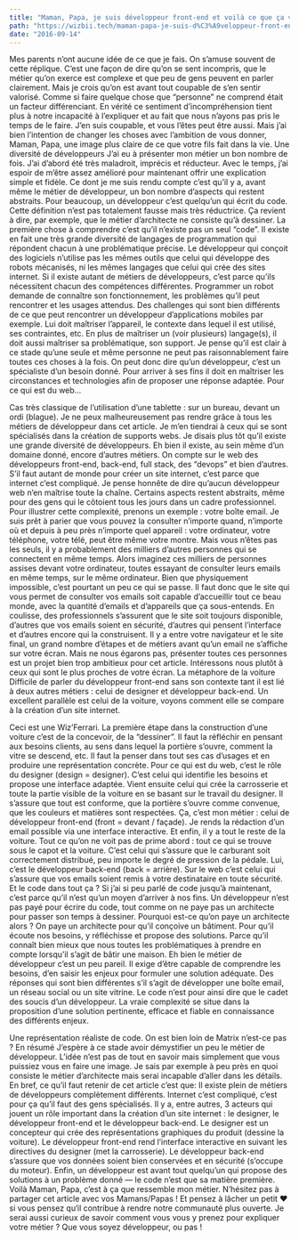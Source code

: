 ```yaml
---
title: "Maman, Papa, je suis développeur front-end et voilà ce que ça veut dire"
path: "https://wizbii.tech/maman-papa-je-suis-d%C3%A9veloppeur-front-end-et-voil%C3%A0-ce-que-%C3%A7a-veut-dire-fb7d98c5e0b8"
date: "2016-09-14"
---
```


Mes parents n’ont aucune idée de ce que je fais.
On s’amuse souvent de cette réplique. C’est une façon de dire qu’on se sent incompris, que le métier qu’on exerce est complexe et que peu de gens peuvent en parler clairement. Mais je crois qu’on est avant tout coupable de s’en sentir valorisé. Comme si faire quelque chose que “personne” ne comprend était un facteur différenciant.
En vérité ce sentiment d’incompréhension tient plus à notre incapacité à l’expliquer et au fait que nous n’ayons pas pris le temps de le faire.
J’en suis coupable, et vous l’êtes peut être aussi. Mais j’ai bien l’intention de changer les choses avec l’ambition de vous donner, Maman, Papa, une image plus claire de ce que votre fils fait dans la vie.
Une diversité de développeurs
J’ai eu à présenter mon métier un bon nombre de fois. J’ai d’abord été très maladroit, imprécis et réducteur. Avec le temps, j’ai espoir de m’être assez amélioré pour maintenant offrir une explication simple et fidèle.
Ce dont je me suis rendu compte c’est qu’il y a, avant même le métier de développeur, un bon nombre d’aspects qui restent abstraits.
Pour beaucoup, un développeur c’est quelqu’un qui écrit du code. Cette définition n’est pas totalement fausse mais très réductrice. Ça revient à dire, par exemple, que le métier d’architecte ne consiste qu’à dessiner.
La première chose à comprendre c’est qu’il n’existe pas un seul “code”. Il existe en fait une très grande diversité de langages de programmation qui répondent chacun à une problématique précise. Le développeur qui conçoit des logiciels n’utilise pas les mêmes outils que celui qui développe des robots mécanisés, ni les mêmes langages que celui qui crée des sites internet.
Si il existe autant de métiers de développeurs, c’est parce qu’ils nécessitent chacun des compétences différentes. Programmer un robot demande de connaître son fonctionnement, les problèmes qu’il peut rencontrer et les usages attendus. Des challenges qui sont bien différents de ce que peut rencontrer un développeur d’applications mobiles par exemple. Lui doit maîtriser l’appareil, le contexte dans lequel il est utilisé, ses contraintes, etc.
En plus de maîtriser un (voir plusieurs) langage(s), il doit aussi maîtriser sa problématique, son support. Je pense qu’il est clair à ce stade qu’une seule et même personne ne peut pas raisonnablement faire toutes ces choses à la fois.
On peut donc dire qu’un développeur, c’est un spécialiste d’un besoin donné. Pour arriver à ses fins il doit en maîtriser les circonstances et technologies afin de proposer une réponse adaptée.
Pour ce qui est du web…

Cas très classique de l’utilisation d’une tablette : sur un bureau, devant un ordi (blague).
Je ne peux malheureusement pas rendre grâce à tous les métiers de développeur dans cet article. Je m’en tiendrai à ceux qui se sont spécialisés dans la création de supports webs.
Je disais plus tôt qu’il existe une grande diversité de développeurs. Eh bien il existe, au sein même d’un domaine donné, encore d’autres métiers.
On compte sur le web des développeurs front-end, back-end, full stack, des “devops” et bien d’autres. S’il faut autant de monde pour créer un site internet, c’est parce que internet c’est compliqué. Je pense honnête de dire qu’aucun développeur web n’en maîtrise toute la chaîne. Certains aspects restent abstraits, même pour des gens qui le côtoient tous les jours dans un cadre professionnel.
Pour illustrer cette complexité, prenons un exemple : votre boîte email. Je suis prêt à parier que vous pouvez la consulter n’importe quand, n’importe où et depuis à peu près n’importe quel appareil : votre ordinateur, votre téléphone, votre télé, peut être même votre montre. Mais vous n’êtes pas les seuls, il y a probablement des milliers d’autres personnes qui se connectent en même temps.
Alors imaginez ces milliers de personnes assises devant votre ordinateur, toutes essayant de consulter leurs emails en même temps, sur le même ordinateur. Bien que physiquement impossible, c’est pourtant un peu ce qui se passe.
Il faut donc que le site qui vous permet de consulter vos emails soit capable d’accueillir tout ce beau monde, avec la quantité d’emails et d’appareils que ça sous-entends. En coulisse, des professionnels s’assurent que le site soit toujours disponible, d’autres que vos emails soient en sécurité, d’autres qui pensent l’interface et d’autres encore qui la construisent. Il y a entre votre navigateur et le site final, un grand nombre d’étapes et de métiers avant qu’un email ne s’affiche sur votre écran.
Mais ne nous égarons pas, présenter toutes ces personnes est un projet bien trop ambitieux pour cet article. Intéressons nous plutôt à ceux qui sont le plus proches de votre écran.
La métaphore de la voiture
Difficile de parler du développeur front-end sans son contexte tant il est lié à deux autres métiers : celui de designer et développeur back-end.
Un excellent parallèle est celui de la voiture, voyons comment elle se compare à la création d’un site internet.

Ceci est une Wiz’Ferrari.
La première étape dans la construction d’une voiture c’est de la concevoir, de la “dessiner”. Il faut la réfléchir en pensant aux besoins clients, au sens dans lequel la portière s’ouvre, comment la vitre se descend, etc. Il faut la penser dans tout ses cas d’usages et en produire une représentation concrète. Pour ce qui est du web, c’est le rôle du designer (design = designer). C’est celui qui identifie les besoins et propose une interface adaptée.
Vient ensuite celui qui crée la carrosserie et toute la partie visible de la voiture en se basant sur le travail du designer. Il s’assure que tout est conforme, que la portière s’ouvre comme convenue, que les couleurs et matières sont respectées. Ça, c’est mon métier : celui de développeur front-end (front = devant / façade). Je rends la rédaction d’un email possible via une interface interactive.
Et enfin, il y a tout le reste de la voiture. Tout ce qu’on ne voit pas de prime abord : tout ce qui se trouve sous le capot et la voiture. C’est celui qui s’assure que le carburant soit correctement distribué, peu importe le degré de pression de la pédale. Lui, c’est le développeur back-end (back = arrière). Sur le web c’est celui qui s’assure que vos emails soient remis à votre destinataire en toute sécurité.
Et le code dans tout ça ?
Si j’ai si peu parlé de code jusqu’à maintenant, c’est parce qu’il n’est qu’un moyen d’arriver à nos fins. Un développeur n’est pas payé pour écrire du code, tout comme on ne paye pas un architecte pour passer son temps à dessiner.
Pourquoi est-ce qu’on paye un architecte alors ?
On paye un architecte pour qu’il conçoive un bâtiment. Pour qu’il écoute nos besoins, y réfléchisse et propose des solutions. Parce qu’il connaît bien mieux que nous toutes les problématiques à prendre en compte lorsqu’il s’agit de bâtir une maison.
Eh bien le métier de développeur c’est un peu pareil. Il exige d’être capable de comprendre les besoins, d’en saisir les enjeux pour formuler une solution adéquate. Des réponses qui sont bien différentes s’il s’agit de développer une boîte email, un réseau social ou un site vitrine.
Le code n’est pour ainsi dire que le cadet des soucis d’un développeur. La vraie complexité se situe dans la proposition d’une solution pertinente, efficace et fiable en connaissance des différents enjeux.

Une représentation réaliste de code. On est bien loin de Matrix n’est-ce pas ?
En résumé
J’espère à ce stade avoir démystifier un peu le métier de développeur. L’idée n’est pas de tout en savoir mais simplement que vous puissiez vous en faire une image. Je sais par exemple à peu près en quoi consiste le métier d’architecte mais serai incapable d’aller dans les détails.
En bref, ce qu’il faut retenir de cet article c’est que:
Il existe plein de métiers de développeurs complètement différents.
Internet c’est compliqué, c’est pour ça qu’il faut des gens spécialisés.
Il y a, entre autres, 3 acteurs qui jouent un rôle important dans la création d’un site internet : le designer, le développeur front-end et le développeur back-end.
Le designer est un concepteur qui crée des représentations graphiques du produit (dessine la voiture).
Le développeur front-end rend l’interface interactive en suivant les directives du designer (met la carrosserie).
Le développeur back-end s’assure que vos données soient bien conservées et en sécurité (s’occupe du moteur).
Enfin, un développeur est avant tout quelqu’un qui propose des solutions à un problème donné — le code n’est que sa matière première.
Voilà Maman, Papa, c’est à ça que ressemble mon métier.
N’hésitez pas à partager cet article avec vos Mamans/Papas ! Et pensez à lâcher un petit ❤️ si vous pensez qu‘il contribue à rendre notre communauté plus ouverte.
Je serai aussi curieux de savoir comment vous vous y prenez pour expliquer votre métier ? Que vous soyez développeur, ou pas !